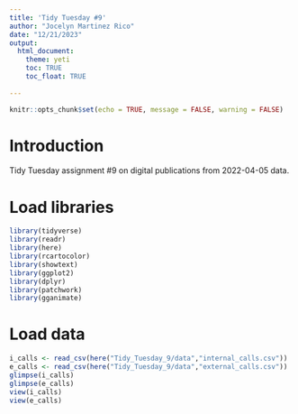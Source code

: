 ```yaml
---
title: 'Tidy Tuesday #9'
author: "Jocelyn Martinez Rico"
date: "12/21/2023"
output:
  html_document:
    theme: yeti
    toc: TRUE
    toc_float: TRUE
  
---
```


```r
knitr::opts_chunk$set(echo = TRUE, message = FALSE, warning = FALSE)
```

# Introduction

Tidy Tuesday assignment #9 on digital publications from 2022-04-05 data.

# Load libraries 
```r
library(tidyverse)
library(readr)
library(here)
library(rcartocolor)
library(showtext)
library(ggplot2)
library(dplyr)
library(patchwork)
library(gganimate)
```

# Load data
```r
i_calls <- read_csv(here("Tidy_Tuesday_9/data","internal_calls.csv"))
e_calls <- read_csv(here("Tidy_Tuesday_9/data","external_calls.csv"))
glimpse(i_calls)
glimpse(e_calls)
view(i_calls)
view(e_calls)
```